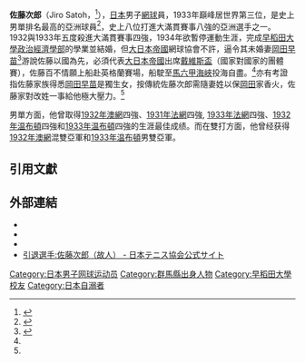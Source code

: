 {{Infobox tennis biography
|name                  =Jiro Satoh
|fullname              =
|image                 = [[File:Jiro_Sato_1932.jpg|File:Jiro Sato 1932.jpg]]
|caption               = 
|country               ={{flag|Empire of Japan}}
|birth_date            = {{birth date|1908|1|5}}
|birth_place           = [[日本|日本]][[群馬縣|群馬縣]]北群馬郡長尾村
|death_date            = {{death date and age|1934|4|5|1908|1|5}}
|death_place           = [[馬六甲海峽|馬六甲海峽]]
|height                =
|plays                 = 右手
|turnedpro             = 1929 <small>(業餘)</small><ref name="tennis&golf5">{{cite journal|editor=Béla Kehrling|editor-link=Béla Von Kehrling|title=Külföldi hírek|trans_title=International news|url=http://epa.oszk.hu/02100/02127/00015/pdf/EPA02127_tennis_es_golf_1929_1_015-016.pdf|format=PDF|issue=15-16|volume=I|pages=349|journal=Tennisz és Golf|date=December 25, 1929|publisher=Egyesült Kő-, Könyvnyomda. Könyv- és Lapkiadó Rt.|location=[[Budapest|Budapest]], [[Hungary|Hungary]]|language=hu|accessdate=October 23, 2012|archive-date=2014-11-29|archive-url=https://web.archive.org/web/20141129055212/http://epa.oszk.hu/02100/02127/00015/pdf/EPA02127_tennis_es_golf_1929_1_015-016.pdf|dead-url=no}}</ref>
|retired               = 1934 <small>(去世)
|highestsinglesranking             = 3 (1933<small>, [[亞瑟·沃利斯·梅耶斯|亞瑟·沃利斯·梅耶斯]]</small>)<ref name="tennishk">{{cite web
 |url         = http://www.tennishk.org/Archive/Articles/tabid/441/ctl/ArticleView/mid/369/articleId/1140/AsianplayerswhomadeamarkAhistoricallook.aspx
 |title       = Asian players who made a mark: A historical look
 |work        = tennishk.org
 |publisher   = Hong Kong Tennis Association
 |author      = Andy Yanne
 |location    = [[Hong_Kong|Hong Kong]], [[People's_Republic_of_China|People's Republic of China]]
 |accessdate  = October 23, 2012
 |date        = December 3, 2006
 |deadurl     = yes
 |archiveurl  = https://archive.is/20130415213932/http://www.tennishk.org/Archive/Articles/tabid/441/ctl/ArticleView/mid/369/articleId/1140/AsianplayerswhomadeamarkAhistoricallook.aspx
 |archivedate = 2013年4月15日
}}</ref>
|AustralianOpenresult              = 四強 ([[1932年澳洲網球公開賽|1932]])
|FrenchOpenresult                  = 四強 ([[1931年法國網球公開賽|1931]], [[1933年法國網球公開賽|1933]])
|Wimbledonresult                   = 四強 ([[1932年溫布頓網球錦標賽|1932]], [[1933年溫布頓網球錦標賽|1933]])
|USOpenresult                      = 第四輪 ([[1933年美國網球公開賽|1933]])
|doublesrecord                     =
|doublestitles                     =
| WimbledonDoublesresult            = 亞軍 (1933)<ref name="Straits">{{cite journal|author=|authorlink=|url=http://newspapers.nl.sg/Digitised/Article/straitstimes19340407.2.49.aspx|page=11|journal=[[The_Straits_Times|The Straits Times]]|issue=|date=April 7, 1934|title=Thought he was burden to his colleagues|publisher=Straits Times Press|location=[[Singapore|Singapore]], [[Straits_Settlements|Straits Settlements]]|accessdate=October 23, 2012}}</ref>
|highestdoublesranking             =
| Mixed                             = yes
| mixedtitles                       = 
| mixedrecord                       = 
| AustralianOpenMixedresult         = 亞軍 (1932)<ref name="austennis">{{cite web|url=http://www.australianopen.com/en_AU/event_guide/history/draws/1932_MX_1.html|year=|title=1932 Mixed Doubles|publisher=[[Tennis_Australia|Tennis Australia]]|work=australianopen.com|accessdate=October 23, 2012|location=[[Melbourne|Melbourne]], [[Australia|Australia]]|deadurl=yes|archiveurl=https://archive.is/20130117092338/http://www.australianopen.com/en_AU/event_guide/history/draws/1932_MX_1.html|archivedate=2013年1月17日}}</ref>
| FrenchOpenMixedresult             = 
| WimbledonMixedresult              = 
| USOpenMixedresult                 = 
}}

'''佐藤次郎'''（Jiro Satoh，{{bd|1908年|1月5日|1934年|4月5日}}<ref name="sportsill">{{cite journal
| date = August 30, 1971
| title = Death En Route To Wimbledon
| author = John Cottrell
| journal = [[Sports_Illustrated|Sports Illustrated]]
| trans_title = 
| location = [[Sydney|Sydney]], [[Australia|Australia]]
| publisher = [[CNN|CNN]]
| author-link = 
| page = 
| volume = 35
| issue = 9
| accessdate = October 23, 2012
| url = http://sportsillustrated.cnn.com/vault/article/magazine/MAG1085241/1/index.htm
| archive-date = 2013-12-03
| archive-url = https://web.archive.org/web/20131203095132/http://sportsillustrated.cnn.com/vault/article/magazine/MAG1085241/1/index.htm
| dead-url = no
}}</ref>），[[日本|日本]]男子[[網球|網球]]員，1933年巔峰居世界第三位，是史上男單排名最高的亞洲球員<ref name="Sydneymh">{{cite journal|url=http://news.google.com/newspapers?id=LvVUAAAAIBAJ&sjid=6ZEDAAAAIBAJ&pg=2166,2454438|page=7|journal=[[The_Sydney_Morning_Herald|The Sydney Morning Herald]]|issue=29,866|volume=103|date=September 22, 1933|title=Mr. Wallis Myers' ranking|publisher=John Fairfax and Sons|location=[[Sydney|Sydney]], [[Australia|Australia]]|accessdate=March 15, 2013}}</ref>，史上八位打進大滿貫賽事八強的亞洲選手之一。
1932與1933年五度殺進大滿貫賽事四強，1934年欲暫停運動生涯，完成[[早稻田大學|早稻田大學]][[政治經濟學部|政治經濟學部]]的學業並結婚，但[[大日本帝國|大日本帝國]]網球協會不許，逼令其未婚妻[[岡田早苗|岡田早苗]]<ref>{{cite news | title=岡田（現姓 井上） 早苗さん | url=http://www.jta-tennis.or.jp/history/tabid/263/Default.aspx | date=date unknown | publisher=日本網球協會 | accessdate=2018-03-06 | archive-date=2017-07-28 | archive-url=https://web.archive.org/web/20170728215006/https://jta-tennis.or.jp/history/tabid/263/Default.aspx | dead-url=no }}</ref>游說佐藤以國為先，必須代表[[大日本帝國|大日本帝國]]出席[[戴維斯盃|戴維斯盃]]（國家對國家的團體賽），佐藤百不情願上船赴英格蘭賽場，船駛至[[馬六甲海峽|馬六甲海峽]]投海自盡。<ref name="sportsill"/>亦有考證指佐藤家族得悉[[岡田早苗|岡田早苗]]是獨生女，按傳統佐藤次郎需隨妻姓以保[[岡田早苗|岡田]]家香火，佐藤家對改姓一事給他極大壓力。<ref name="sportsill"/>

男單方面，他曾取得[[1932年澳洲網球公開賽|1932年澳網]]四強、[[1931年法國網球公開賽|1931年法網]]四強, [[1933年法國網球公開賽|1933年法網]]四強、[[1932年溫布頓網球錦標賽|1932年温布頓]]四強和[[1933年溫布頓網球錦標賽|1933年温布頓]]四強的生涯最佳成绩。而在雙打方面，他曾经获得[[1932年澳洲網球公開賽|1932年澳網]]混雙亞軍和[[1933年溫布頓網球錦標賽|1933年温布頓]]男雙亞軍。

==引用文獻==
{{reflist}}

== 外部連結 ==
* {{ATP|id=ST72}}
* {{ITF Profile|id=10004384}}
* {{DavisCupplayerlink|id=10004384}}
* [https://web.archive.org/web/20140805083119/http://www.jta-tennis.or.jp/players_manage/ex/index.php?cid=019 引退選手:佐藤次郎（故人） - 日本テニス協会公式サイト]{{Ja icon}}
{{網球大滿貫賽事史上打進男單八強的亞洲選手}}

{{DEFAULTSORT:Sato, Jiro}}

[[Category:日本男子网球运动员|Category:日本男子网球运动员]]
[[Category:群馬縣出身人物|Category:群馬縣出身人物]]
[[Category:早稻田大學校友|Category:早稻田大學校友]]
[[Category:日本自溺者|Category:日本自溺者]]